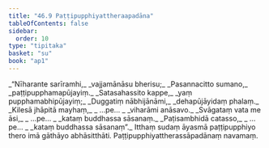 ```yaml
---
title: "46.9 Paṭṭipupphiyattheraapadāna"
tableOfContents: false
sidebar:
  order: 10
type: "tipitaka"
basket: "su"
book: "ap1"
---
```



<DynamicBreadcrumb />

<Division number="58" book="ap1">

<Paragraph number="5952" type="verses" book="ap1">
_“Nīharante sarīramhi,_  
_vajjamānāsu bherisu;_  
_Pasannacitto sumano,_  
_paṭṭipupphamapūjayiṃ._  

</Paragraph>

</Division>
<Division number="59" book="ap1">

<Paragraph number="5953" type="verses" book="ap1">
_Satasahassito kappe,_  
_yaṃ pupphamabhipūjayiṃ;_  
_Duggatiṃ nābhijānāmi,_  
_dehapūjāyidaṃ phalaṃ._  

</Paragraph>

</Division>
<Division number="60" book="ap1">

<Paragraph number="5954" type="verses" book="ap1">
_Kilesā jhāpitā mayhaṃ,_  
_ …pe… _  
_viharāmi anāsavo._  

</Paragraph>

</Division>
<Division number="61" book="ap1">

<Paragraph number="5955" type="verses" book="ap1">
_Svāgataṃ vata me āsi,_  
_ …pe… _  
_kataṃ buddhassa sāsanaṃ._  

</Paragraph>

</Division>
<Division number="62" book="ap1">

<Paragraph number="5956" type="verses" book="ap1">
_Paṭisambhidā catasso,_  
_ …pe… _  
_kataṃ buddhassa sāsanaṃ”._  

</Paragraph>

<Paragraph number="5957" book="ap1">
Itthaṃ sudaṃ āyasmā paṭṭipupphiyo thero imā gāthāyo abhāsitthāti.

</Paragraph>
</Division>

<Paragraph number="5958" type="center" book="ap1">
Paṭṭipupphiyattherassāpadānaṃ navamaṃ.
</Paragraph>